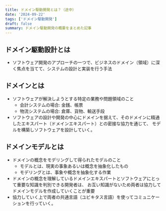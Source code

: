 ```yaml
---
title: ドメイン駆動開発とは？（途中）
date: '2024-09-22'
tags: ['ドメイン駆動開発']
draft: false
summary: ドメイン駆動開発の概要をまとめた記事
---
```


## ドメイン駆動設計とは
- ソフトウェア開発のアプローチの一つで、ビジネスのドメイン（領域）に深く焦点を当てて、システムの設計と実装を行う手法

## ドメインとは
- ソフトウェアが解決しようとする特定の業務や問題領域のこと
  - 会計システムの場合: 金銭、帳票
  - 物流システムの場合: 倉庫、貨物、輸送手段
- ソフトウェアの設計や開発の中心にドメインを据えて、そのドメインに精通したエキスパート（ドメインエキスパート）との密接な協力を通じて、
モデルを構築しソフトウェアを設計していく。

## ドメインモデルとは
- ドメインの概念をモデリングして得られたモデルのこと
  - モデルとは、現実の事象あるいは概念を抽象化したもの
  - モデリングとは、事象や概念を抽象化する作業
- ドメインの概念を理解しているドメインエキスパートとソフトウェアにとって重要な知識を判別できる開発者は、
お互い知識がないため両者は協力してドメインモデルを作成していくことが重要
- 協力していく上で両者の共通言語（ユビキタス言語）を使ってコミュニケーションを行っていく。

